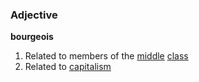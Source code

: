 === Adjective ===

'''bourgeois'''

# Related to members of the [[middle]] [[class]]
# Related to [[capitalism]]